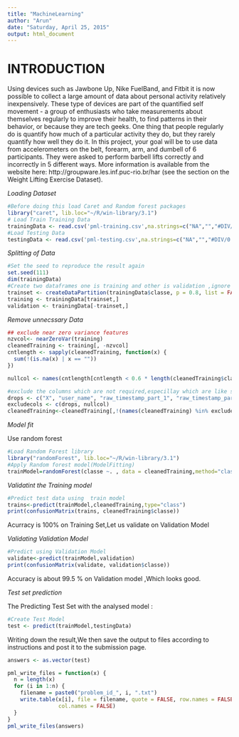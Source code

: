 ```yaml
---
title: "MachineLearning"
author: "Arun"
date: "Saturday, April 25, 2015"
output: html_document
---
```

# **INTRODUCTION** 
Using devices such as Jawbone Up, Nike FuelBand, and Fitbit it is now possible to collect a large amount of data about personal activity relatively inexpensively. These type of devices are part of the quantified self movement - a group of enthusiasts who take measurements about themselves regularly to improve their health, to find patterns in their behavior, or because they are tech geeks. One thing that people regularly do is quantify how much of a particular activity they do, but they rarely quantify how well they do it. In this project, your goal will be to use data from accelerometers on the belt, forearm, arm, and dumbell of 6 participants. They were asked to perform barbell lifts correctly and incorrectly in 5 different ways. More information is available from the website here: http://groupware.les.inf.puc-rio.br/har (see the section on the Weight Lifting Exercise Dataset). 

*Loading Dataset*


```r
#Before doing this load Caret and Random forest packages
library("caret", lib.loc="~/R/win-library/3.1")
# Load Train Training Data
trainingData <- read.csv('pml-training.csv',na.strings=c("NA","","#DIV/0!"))
#Load Testing Data
testingData <- read.csv('pml-testing.csv',na.strings=c("NA","","#DIV/0!"))
```

*Splitting of Data*

```r
#Set the seed to reproduce the result again
set.seed(111)
dim(trainingData)
#Create two dataframes one is training and other is validation ,ignore Testing data frame as we already have it
trainset <- createDataPartition(trainingData$classe, p = 0.8, list = FALSE)
training <- trainingData[trainset,]
validation <- trainingData[-trainset,]

```

*Remove unnecssary Data*

```r
## exclude near zero variance features
nzvcol<- nearZeroVar(training)
cleanedTraining <- training[, -nzvcol]
cntlength <- sapply(cleanedTraining, function(x) {
  sum(!(is.na(x) | x == ""))
})

nullcol <- names(cntlength[cntlength < 0.6 * length(cleanedTraining$classe)])

#exclude the columns which are not required,especillay which are like string
drops <- c("X", "user_name", "raw_timestamp_part_1", "raw_timestamp_part_2","cvtd_timestamp", "new_window", "num_window")
excludecols <- c(drops, nullcol)
cleanedTraining<-cleanedTraining[,!(names(cleanedTraining) %in% excludecols)]

```

*Model fit*

Use random forest

```r
#Load Random Forest library
library("randomForest", lib.loc="~/R/win-library/3.1")
#Apply Random forest model(ModelFitting)
trainModel=randomForest(classe ~. , data = cleanedTraining,method="class",importance = TRUE, ntrees = 10)
```

*Validatint the Training  model*
```r
#Predict test data using  train model
trains<-predict(trainModel,cleanedTraining,type="class")
print(confusionMatrix(trains, cleanedTraining$classe))
```
 
Acurracy is 100% on Training Set,Let us validate on Validation Model


*Validating Validation Model*
```r
#Predict using Validation Model
validate<-predict(trainModel,validation)
print(confusionMatrix(validate, validation$classe))
```
  Accuracy is about 99.5 % on Validation model ,Which looks good.

*Test set prediction*

The Predicting Test Set with the analysed model :

```r
#Create Test Model
test <- predict(trainModel,testingData)
```

Writing down the result,We then save the output to files according to instructions and post it to the submission page.
```r
answers <- as.vector(test)

pml_write_files = function(x) {
  n = length(x)
  for (i in 1:n) {
    filename = paste0("problem_id_", i, ".txt")
    write.table(x[i], file = filename, quote = FALSE, row.names = FALSE, 
                col.names = FALSE)
  }
}
pml_write_files(answers)
```











